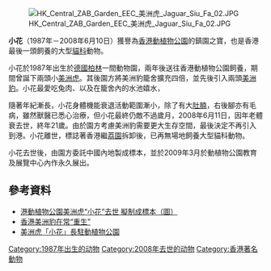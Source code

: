 [[File:HK_Central_ZAB_Garden_EEC_美洲虎_Jaguar_Siu_Fa_02.JPG|thumb]]

'''小花'''（1987年－2008年6月10日）獲譽為[[香港動植物公園|香港動植物公園]]的鎮園之寶，也是香港最後一頭飼養的大型[[貓科|貓科]]動物。

小花於1987年出生於[[德國|德國]][[柏林|柏林]]一間動物園，兩年後送往香港動植物公園飼養，期間曾誕下兩頭小[[美洲虎|美洲虎]]。其後園方將美洲豹籠舍擴充四倍，並先後引入兩頭[[美洲豹|美洲豹]]。小花最愛吃兔肉、以及在籠舍內的水池嬉水，

隨著年紀漸長，小花身體機能衰退活動範圍漸小，除了有大[[肚腩|肚腩]]，右後腳亦有毛病，雖然獸醫已悉心治療，但小花最終仍敵不過歲月，2008年6月11日，因年老體衰去世，終年21歲。由於園方考慮美洲豹需要更大生存空間，最後決定不再引入到港。小花離世，標誌著香港繼[[荔園|荔園]]拆卸後，已再無場地飼養大型貓科動物。
 
小花去世後，由園方委託中國內地製成標本，並於2009年3月於動植物公園教育及展覽中心內作永久展出。

==參考資料==
*[http://news.sina.com/hk/chinanews/103-101-101-105/2008-06-10/20462973089.html 港動植物公園美洲虎“小花”去世 擬制成標本（圖）] {{Wayback|url=http://news.sina.com/hk/chinanews/103-101-101-105/2008-06-10/20462973089.html |date=20081029220615 }}
*[http://news.sina.com.cn/o/2009-02-25/104815217857s.shtml 香港美洲豹在常“重生”] {{Wayback|url=http://news.sina.com.cn/o/2009-02-25/104815217857s.shtml |date=20140505041123 }}
*[http://hk.news.yahoo.com/article/090305/4/b0jc.html 美洲虎「小花」長駐動植物公園] {{Wayback|url=http://hk.news.yahoo.com/article/090305/4/b0jc.html |date=20090310182146 }}

[[Category:1987年出生的动物|Category:1987年出生的动物]]
[[Category:2008年去世的动物|Category:2008年去世的动物]]
[[Category:香港著名動物|Category:香港著名動物]]